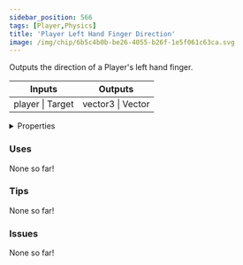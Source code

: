 ```yaml
---
sidebar_position: 566
tags: [Player,Physics]
title: 'Player Left Hand Finger Direction'
image: /img/chip/6b5c4b0b-be26-4055-b26f-1e5f061c63ca.svg
---
```


Outputs the direction of a Player's left hand finger.



<IChip uuid="6b5c4b0b-be26-4055-b26f-1e5f061c63ca"/>

<table><thead><tr><th>Inputs</th><th>Outputs</th></tr></thead><tbody><tr><td>player | Target</td><td>vector3 | Vector</td></tr></tbody></table>

<details>
  <summary>Properties</summary>
  <div>
    <div>
    <table>
      <tbody>
        <tr>
          <td>Is beta required?</td>
          <td>No</td>
        </tr>
        <tr>
          <td>Is chip a trolling risk?</td>
          <td>No</td>
        </tr>
        <tr>
          <td>Is chip a role assignment risk?</td>
          <td>No</td>
        </tr>
        <tr>
          <td>Chip UUID</td>
          <td>6b5c4b0b-be26-4055-b26f-1e5f061c63ca</td>
        </tr>
        <tr>
          <td>Room availability</td>
          <td>Available everywhere</td>
        </tr>
      </tbody>
    </table>
    </div>
  </div>
</details>

### Uses

None so far!

### Tips

None so far!

### Issues

None so far!